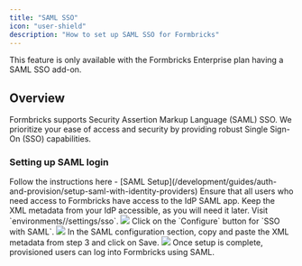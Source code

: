 ```yaml
---
title: "SAML SSO"
icon: "user-shield"
description: "How to set up SAML SSO for Formbricks"
---
```


<Note>This feature is only available with the Formbricks Enterprise plan having a SAML SSO add-on.</Note>

## Overview

Formbricks supports Security Assertion Markup Language (SAML) SSO. We prioritize your ease of access and security by providing robust Single Sign-On (SSO) capabilities.

### Setting up SAML login

<Steps>
  <Step title='Create a SAML application with your Identity Provider (IdP)'>
    Follow the instructions here - [SAML Setup](/development/guides/auth-and-provision/setup-saml-with-identity-providers)
  </Step>
  <Step title='Configure access to the IdP SAML app'>
    Ensure that all users who need access to Formbricks have access to the IdP SAML
    app.
  </Step>
  <Step title='Retrieve XML metadata from your IdP'>
    Keep the XML metadata from your IdP accessible, as you will need it later.
  </Step>
  <Step title='Log in to your Organization Admin account'>
    Visit `environments/<ENVIRONMENT_ID>/settings/sso`.
    <img src='/images/xm-and-surveys/core-features/saml-sso/sso-settings.webp' />
  </Step>
  <Step title='Configure SSO with SAML'>
    Click on the `Configure` button for `SSO with SAML`.
    <img src='/images/xm-and-surveys/core-features/saml-sso/sso-settings-configure.webp' />
  </Step>
  <Step title='Paste the XML metadata and Save'>
    In the SAML configuration section, copy and paste the XML metadata from step
    3 and click on Save.
    <img src='/images/xm-and-surveys/core-features/saml-sso/sso-settings-modal.webp' />
  </Step>
  <Step title='Your users can now log into Formbricks using SAML'>
    Once setup is complete, provisioned users can log into Formbricks using SAML.
  </Step>
</Steps>
